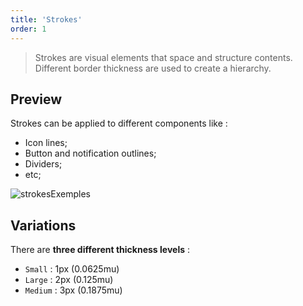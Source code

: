 ```yaml
---
title: 'Strokes'
order: 1
---
```


> Strokes are visual elements that space and structure contents. Different border thickness are used to create a hierarchy.

## Preview

Strokes can be applied to different components like :

- Icon lines;
- Button and notification outlines;
- Dividers;
- etc;

![strokesExemples](StrokesExemples.png)

## Variations

There are **three different thickness levels** :

- `Small` : 1px (0.0625mu)
- `Large` : 2px (0.125mu)
- `Medium` : 3px (0.1875mu)
